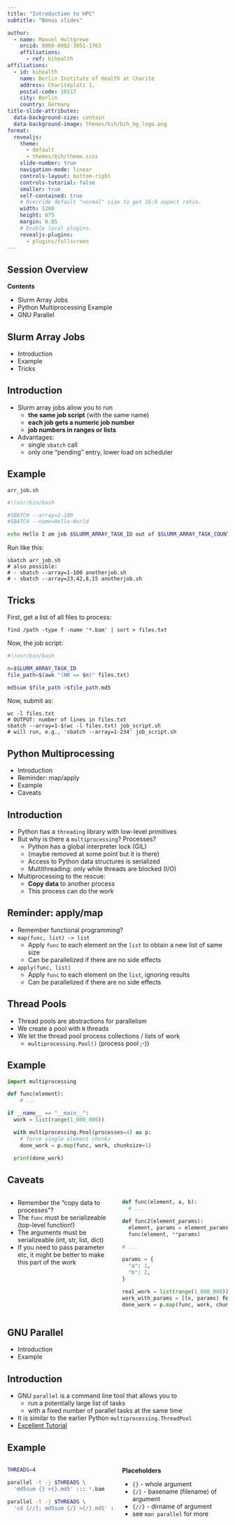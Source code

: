 ```yaml
---
title: "Introduction to HPC"
subtitle: "Bonus slides"

author:
  - name: Manuel Holtgrewe
    orcid: 0000-0002-3051-1763
    affiliations:
      - ref: bihealth
affiliations:
  - id: bihealth
    name: Berlin Institute of Health at Charité
    address: Charitéplatz 1,
    postal-code: 10117
    city: Berlin
    country: Germany
title-slide-attributes:
  data-background-size: contain
  data-background-image: themes/bih/bih_bg_logo.png
format:
  revealjs:
    theme:
      - default
      - themes/bih/theme.scss
    slide-number: true
    navigation-mode: linear
    controls-layout: bottom-right
    controls-tutorial: false
    smaller: true
    self-contained: true
    # Override default "normal" size to get 16:9 aspect ratio.
    width: 1200
    height: 675
    margin: 0.05
    # Enable local plugins.
    revealjs-plugins:
      - plugins/fullscreen
---
```


## Session Overview

__Contents__

- Slurm Array Jobs
- Python Multiprocessing Example
- GNU Parallel

## Slurm Array Jobs {.inverse background-color="#70ADC1"}

- Introduction
- Example
- Tricks

## Introduction

- Slurm array jobs allow you to run
    - **the same job script** (with the same name)
    - **each job gets a numeric job number**
    - **job numbers in ranges or lists**
- Advantages:
    - single `sbatch` call
    - only one "pending" entry, lower load on scheduler

## Example

`arr_job.sh`

```bash
#!/usr/bin/bash

#SBATCH --array=1-100
#SBATCH --name=Hello-World

echo Hello I am job $SLURM_ARRAY_TASK_ID out of $SLURM_ARRAY_TASK_COUNT
```

Run like this:

```
sbatch arr_job.sh
# also possible:
# - sbatch --array=1-100 anotherjob.sh
# - sbatch --array=23,42,8,15 anotherjob.sh
```

## Tricks

First, get a list of all files to process:

```
find /path -type f -name '*.bam' | sort > files.txt
```

Now, the job script:

```bash
#!/usr/bin/bash

n=$SLURM_ARRAY_TASK_ID
file_path=$(awk "(NR == $n)" files.txt)

md5sum $file_path >$file_path.md5
```

Now, submit as:

```
wc -l files.txt
# OUTPUT: number of lines in files.txt
sbatch --array=1-$(wc -l files.txt) job_script.sh
# will run, e.g., 'sbatch --array=1-234' job_script.sh
```

## Python Multiprocessing {.inverse background-color="#70ADC1"}

- Introduction
- Reminder: map/apply
- Example
- Caveats

## Introduction

- Python has a `threading` library with low-level primitives
- But why is there a `multiprocessing`? Processes?
    - Python has a global interpreter lock (GIL)
    - (maybe removed at some point but it is there)
    - Access to Python data structures is serialized
    - Multithreading: only while threads are blocked (I/O)
- Multiprocessing to the rescue:
    - **Copy data** to another process
    - This process can do the work

## Reminder: apply/map

- Remember functional programming?
- `map(func, list) -> list`
    - Apply `func` to each element on the `list` to obtain a new list of same size
    - Can be parallelized if there are no side effects
- `apply(func, list)`
    - Apply `func` to each element on the `list`, ignoring results
    - Can be parallelized if there are no side effects

## Thread Pools

- Thread pools are abstractions for parallelism
- We create a pool with `N` threads
- We let the thread pool process collections / lists of work
    - `multiprocessing.Pool()` (process pool ;-))

## Example

```python
import multiprocessing

def func(element):
    # ...

if __name__ == "__main__":
  work = list(range(1_000_000))

  with multiprocessing.Pool(processes=4) as p:
    # force single element chunks
    done_work = p.map(func, work, chunksize=1)

  print(done_work)
```

## Caveats

:::: {.columns}

::: {.column width="50%"}

- Remember the "copy data to processes"?
- The `func` must be serializeable (top-level function!)
- The arguments must be serializeable (int, str, list, dict)
- If you need to pass parameter etc, it might be better to make this part of the work

:::

::: {.column width=50%}


```python
def func(element, a, b):
  # ...

def func2(element_params):
  element, params = element_params
  func(element, **params)

# ...

params = {
  "a": 1,
  "b": 2,
}

real_work = list(range(1_000_000))
work_with_params = [(x, params) for x in real_work]
done_work = p.map(func, work, chunksize=1)
```

:::

::::

## GNU Parallel {.inverse background-color="#70ADC1"}

- Introduction
- Example

## Introduction

- GNU `parallel` is a command line tool that allows you to
    - run a potentially large list of tasks
    - with a fixed number of parallel tasks at the same time
- It is similar to the earlier Python `multiprocessing.ThreadPool`
- [Excellent Tutorial](https://www.gnu.org/software/parallel/parallel_tutorial.html)

## Example

:::: {.columns}

::: {.column width=50%}

```bash
THREADS=4

parallel -t -j $THREADS \
  'md5sum {} >{}.md5' ::: *.bam

parallel -t -j $THREADS \
  'cd {//}; md5sum {/} >{/}.md5' ::: *.bam
```

:::

::: {.column width=50%}

__Placeholders__

- `{}` - whole argument
- `{/}` - basename (filename) of argument
- `{//}` - dirname of argument
- see `man parallel` for more

:::

::::
